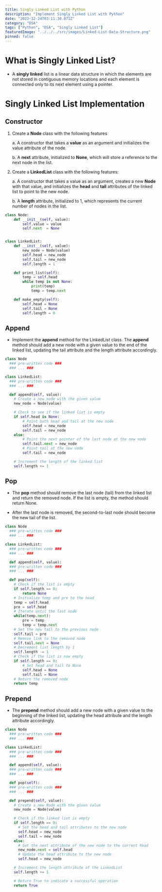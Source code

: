 ```yaml
---
title: Singly Linked List with Python
description: "Implement Singly Linked List with Python"
date: "2023-12-24T03:11:30.071Z"
category: "DSA"
tags: ["Python", "DSA", "Singly Linked List"]
featuredImage: "../../../src/images/Linked-List-Data-Structure.png"
pinned: false
---
```


# What is Singly Linked List?

- A **singly linked** list is a linear data structure in which the elements are not stored in contiguous memory
  locations and each element is connected only to its next element using a pointer.

# Singly Linked List Implementation

## Constructor

1. Create a **Node** class with the following features

   a. A constructor that takes a **value** as an argument and initializes the value attribute of the node.

   b. A **next** attribute, initialized to **None**, which will store a reference to the next node in the list.

2. Create a **LinkedList** class with the following features:

   a. A constructor that takes a value as an argument, creates a new **Node** with that value, and initializes the **head** and **tail** attributes of the linked list to point to the new node.

   b. A **length** attribute, initialized to 1, which represents the current number of nodes in the list.

```python
class Node:
    def __init__(self, value):
        self.value = value
        self.next  = None


class LinkedList:
    def __init__(self, value):
        new_node = Node(value)
        self.head = new_node
        self.tail = new_node
        self.length = 1

    def print_list(self):
        temp = self.head
        while temp is not None:
            print(temp)
            temp = temp.next

    def make_empty(self):
        self.head = None
        self.tail = None
        self.length = 0
```

## Append

- Implement the **append** method for the LinkedList class.
  The **append** method should add a new node with a given value to the end of the linked list, updating the tail attribute and the length attribute accordingly.

```python
class Node
  ### pre-written code ###
  ### ... ###

class LinkedList:
  ### pre-written code ###
  ### ... ###

  def append(self, value):
    # Create a new node with the given value
    new_node = Node(value)

    # Check to see if the linked list is empty
    if self.head is None:
        # Point both head and tail at the new node
        self.head = new_node
        self.tail = new_node
    else:
        # Point the next pointer of the last node at the new node
        self.tail.next = new_node
        # Point tail at the new node
        self.tail = new_node

    # Increment the length of the linked list
    self.length += 1
```

## Pop

- The **pop** method should remove the last node (tail) from the linked list and return the removed node. If the list is empty, the method should return None.

- After the last node is removed, the second-to-last node should become the new tail of the list.

```python
class Node
  ### pre-written code ###
  ### ... ###

class LinkedList:
  ### pre-written code ###
  ### ... ###

  def append(self, value):
  ### pre-written code ###
  ### ... ###

  def pop(self):
    # Check if the list is empty
    if self.length == 0:
        return None
    # Initialize temp and pre to the head
    temp = self.head
    pre = self.head
    # Iterate until the last node
    while(temp.next):
        pre = temp
        temp = temp.next
    # Set the new tail to the previous node
    self.tail = pre
    # Remove link to the removed node
    self.tail.next = None
    # Decrement list length by 1
    self.length -= 1
    # Check if the list is now empty
    if self.length == 0:
        # Set head and tail to None
        self.head = None
        self.tail = None
    # Return the removed node
    return temp
```

## Prepend

- The **prepend** method should add a new node with a given value to the beginning of the linked list, updating the head attribute and the length attribute accordingly.

```python
class Node
  ### pre-written code ###
  ### ... ###

class LinkedList:
  ### pre-written code ###
  ### ... ###

  def append(self, value):
  ### pre-written code ###
  ### ... ###

  def pop(self):
  ### pre-written code ###
  ### ... ###

  def prepend(self, value):
    # Create a new Node with the given value
    new_node = Node(value)

    # Check if the linked list is empty
    if self.length == 0:
      # Set the head and tail attributes to the new node
      self.head = new_node
      self.tail = new_node
    else:
      # Set the next attribute of the new node to the current head
      new_node.next = self.head
      # Update the head attribute to the new node
      self.head = new_node

    # Increment the length attribute of the LinkedList
    self.length += 1

    # Return True to indicate a successful operation
    return True
```

